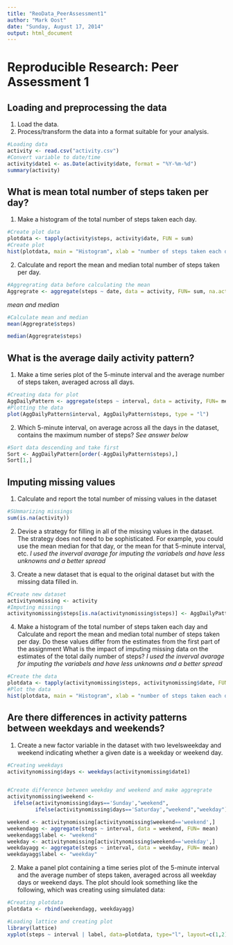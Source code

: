 ```yaml
---
title: "ReoData_PeerAssessment1"
author: "Mark Oost"
date: "Sunday, August 17, 2014"
output: html_document
---
```


# Reproducible Research: Peer Assessment 1


## Loading and preprocessing the data
1. Load the data.
2. Process/transform the data into a format suitable for your analysis.


```r
#Loading data
activity <- read.csv("activity.csv")
#Convert variable to date/time
activity$date1 <- as.Date(activity$date, format = "%Y-%m-%d")
summary(activity)
```

## What is mean total number of steps taken per day?
1. Make a histogram of the total number of steps taken each day.


```r
#Create plot data
plotdata <- tapply(activity$steps, activity$date, FUN = sum)
#Create plot
hist(plotdata, main = "Histogram", xlab = "number of steps taken each day", ylab ="number of times this total was reached")
```

2. Calculate and report the mean and median total number of steps taken per day.


```r
#Aggregrating data before calculating the mean
Aggregrate <- aggregate(steps ~ date, data = activity, FUN= sum, na.action = na.omit )
```

*mean and median*

```r
#Calculate mean and median
mean(Aggregrate$steps)
```

```r
median(Aggregrate$steps)
```


## What is the average daily activity pattern?
1. Make a time series plot of the 5-minute interval and the average number of steps taken, averaged across all days.


```r
#Creating data for plot
AggDailyPattern <- aggregate(steps ~ interval, data = activity, FUN= mean, na.action = na.omit )
#Plotting the data
plot(AggDailyPattern$interval, AggDailyPattern$steps, type = "l")
```
2. Which 5-minute interval, on average across all the days in the dataset, contains the maximum number of steps?
*See answer below*


```r
#Sort data descending and take first
Sort <- AggDailyPattern[order(-AggDailyPattern$steps),]
Sort[1,]
```

## Imputing missing values

1. Calculate and report the total number of missing values in the dataset


```r
#SUmmarizing missings
sum(is.na(activity))
```

2. Devise a strategy for filling in all of the missing values in the dataset. The strategy does not need to be sophisticated. For example, you could use the mean median for that day, or the mean for that 5-minute interval, etc.
*I used the inverval avarage for imputing the variabels and have less unknowns and a better spread*

3. Create a new dataset that is equal to the original dataset but with the missing data filled in.


```r
#Create new dataset
activitynomissing <- activity
#Imputing missings
activitynomissing$steps[is.na(activitynomissing$steps)] <- AggDailyPattern$steps
```

4. Make a histogram of the total number of steps taken each day and Calculate and report the mean and median total number of steps taken per day. Do these values differ from the estimates from the first part of the assignment What is the impact of imputing missing data on the estimates of the total daily number of steps?
*I used the inverval avarage for imputing the variabels and have less unknowns and a better spread*


```r
#Create the data
plotdata <- tapply(activitynomissing$steps, activitynomissing$date, FUN = sum)
#Plot the data
hist(plotdata, main = "Histogram", xlab = "number of steps taken each day", ylab ="number of times this total was reached")
```

## Are there differences in activity patterns between weekdays and weekends?

1. Create a new factor variable in the dataset with two levelsweekday and weekend indicating whether a given date is a weekday or weekend day.


```r
#Creating weekdays
activitynomissing$days <- weekdays(activitynomissing$date1)


#Create difference between weekday and weekend and make aggregrate
activitynomissing$weekend <- 
  ifelse(activitynomissing$days=='Sunday',"weekend",
         ifelse(activitynomissing$days=='Saturday',"weekend","weekday"))

weekend <- activitynomissing[activitynomissing$weekend=='weekend',]
weekendagg <- aggregate(steps ~ interval, data = weekend, FUN= mean)
weekendagg$label <- "weekend"
weekday <- activitynomissing[activitynomissing$weekend=='weekday',]
weekdayagg <- aggregate(steps ~ interval, data = weekday, FUN= mean)
weekdayagg$label <- "weekday"
```

2. Make a panel plot containing a time series plot of the 5-minute interval and the average number of steps taken, averaged across all weekday days or weekend days. The plot should look something like the following, which was creating using simulated data:


```r
#Creating plotdata
plotdata <- rbind(weekendagg, weekdayagg)

#Loading lattice and creating plot
library(lattice)
xyplot(steps ~ interval | label, data=plotdata, type="l", layout=c(1,2))
```
